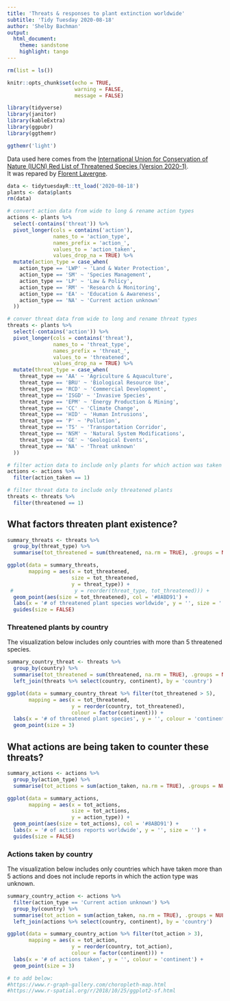 ```yaml
---
title: 'Threats & responses to plant extinction worldwide'
subtitle: 'Tidy Tuesday 2020-08-18'
author: 'Shelby Bachman'
output: 
  html_document:
    theme: sandstone
    highlight: tango
---
```


```r

rm(list = ls())

knitr::opts_chunk$set(echo = TRUE,
                      warning = FALSE,
                      message = FALSE)

library(tidyverse)
library(janitor)
library(kableExtra)
library(ggpubr)
library(ggthemr)

ggthemr('light')

```
Data used here comes from the [International Union for Conservation of Nature (IUCN) Red List of Threatened Species (Version 2020-1)](https://www.iucnredlist.org/). <br>It was repared by [Florent Lavergne](https://www.behance.net/florentlavergne).

```r

data <- tidytuesdayR::tt_load('2020-08-18')
plants <- data$plants
rm(data)

```

```r

# convert action data from wide to long & rename action types
actions <- plants %>%
  select(-contains('threat')) %>%
  pivot_longer(cols = contains('action'),
               names_to = 'action_type',
               names_prefix = 'action_',
               values_to = 'action_taken', 
               values_drop_na = TRUE) %>%
  mutate(action_type = case_when(
    action_type == 'LWP' ~ 'Land & Water Protection',
    action_type == 'SM' ~ 'Species Management',
    action_type == 'LP' ~ 'Law & Policy',
    action_type == 'RM' ~ 'Research & Monitoring',
    action_type == 'EA' ~ 'Education & Awareness',
    action_type == 'NA' ~ 'Current action unknown'
  ))

# conver threat data from wide to long and rename threat types
threats <- plants %>%
  select(-contains('action')) %>%
  pivot_longer(cols = contains('threat'),
               names_to = 'threat_type',
               names_prefix = 'threat_',
               values_to = 'threatened',
               values_drop_na = TRUE) %>%
  mutate(threat_type = case_when(
    threat_type == 'AA' ~ 'Agriculture & Aquaculture',
    threat_type == 'BRU' ~ 'Biological Resource Use',
    threat_type == 'RCD' ~ 'Commercial Development',
    threat_type == 'ISGD' ~ 'Invasive Species',
    threat_type == 'EPM' ~ 'Energy Production & Mining',
    threat_type == 'CC' ~ 'Climate Change',
    threat_type == 'HID' ~ 'Human Intrusions',
    threat_type == 'P' ~ 'Pollution',
    threat_type == 'TS' ~ 'Transportation Corridor',
    threat_type == 'NSM' ~ 'Natural System Modifications',
    threat_type == 'GE' ~ 'Geological Events',
    threat_type == 'NA' ~ 'Threat unknown'
  ))

```

```r

# filter action data to include only plants for which action was taken
actions <- actions %>%
  filter(action_taken == 1)

# filter threat data to include only threatened plants
threats <- threats %>%
  filter(threatened == 1)

```

## What factors threaten plant existence?

```r

summary_threats <- threats %>%
  group_by(threat_type) %>%
  summarise(tot_threatened = sum(threatened, na.rm = TRUE), .groups = NULL)

ggplot(data = summary_threats, 
       mapping = aes(x = tot_threatened,
                     size = tot_threatened,
                     y = threat_type)) +
 #                    y = reorder(threat_type, tot_threatened))) +
  geom_point(aes(size = tot_threatened), col = '#8ABD91') +
  labs(x = '# of threatened plant species worldwide', y = '', size = '') +
  guides(size = FALSE)

```

### Threatened plants by country

The visualization below includes only countries with more than 5 threatened species.

```r

summary_country_threat <- threats %>%
  group_by(country) %>%
  summarise(tot_threatened = sum(threatened, na.rm = TRUE), .groups = NULL) %>%
  left_join(threats %>% select(country, continent), by = 'country')

ggplot(data = summary_country_threat %>% filter(tot_threatened > 5), 
       mapping = aes(x = tot_threatened,
                     y = reorder(country, tot_threatened),
                     colour = factor(continent))) +
  labs(x = '# of threatened plant species', y = '', colour = 'continent') +
  geom_point(size = 3)

```

## What actions are being taken to counter these threats?

```r

summary_actions <- actions %>%
  group_by(action_type) %>%
  summarise(tot_actions = sum(action_taken, na.rm = TRUE), .groups = NULL)

ggplot(data = summary_actions, 
       mapping = aes(x = tot_actions,
                     size = tot_actions,
                     y = action_type)) +
  geom_point(aes(size = tot_actions), col = '#8ABD91') +
  labs(x = '# of actions reports worldwide', y = '', size = '') +
  guides(size = FALSE)

```


### Actions taken by country

The visualization below includes only countries which have taken more than 5 actions and does not include reports in which the action type was unknown.

```r

summary_country_action <- actions %>%
  filter(action_type == 'Current action unknown') %>%
  group_by(country) %>%
  summarise(tot_action = sum(action_taken, na.rm = TRUE), .groups = NULL) %>%
  left_join(actions %>% select(country, continent), by = 'country')

ggplot(data = summary_country_action %>% filter(tot_action > 3),
       mapping = aes(x = tot_action,
                     y = reorder(country, tot_action),
                     colour = factor(continent))) +
  labs(x = '# of actions taken', y = '', colour = 'continent') +
  geom_point(size = 3)

# to add below:
#https://www.r-graph-gallery.com/choropleth-map.html
#https://www.r-spatial.org/r/2018/10/25/ggplot2-sf.html

```